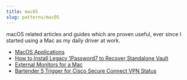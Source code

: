```yaml
---
title: macOS
slug: patterns/macOS
---
```


macOS related articles and guides which are proven useful, ever since I started using a Mac as my daily driver at work.

- [MacOS Applications](/patterns/macos/apps)
- [How to Install Legacy 1Password7 to Recover Standalone Vault](/patterns/macos/legacy-1password7)
- [External Monitors for a Mac](/patterns/macos/mac-monitors)
- [Bartender 5 Trigger for Cisco Secure Connect VPN Status](/patterns/macos/bartender5-trigger-cisco-vpn-status)
